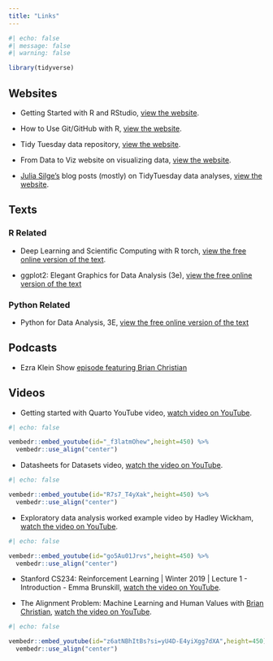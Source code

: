 ```yaml
---
title: "Links"
---
```

  
```r
#| echo: false
#| message: false
#| warning: false

library(tidyverse)
```

## Websites

* Getting Started with R and RStudio, [view the website](https://ourcodingclub.github.io/tutorials/intro-to-r/).

* How to Use Git/GitHub with R, [view the website](https://rfortherestofus.com/2021/02/how-to-use-git-github-with-r/).

* Tidy Tuesday data repository, [view the website](https://github.com/rfordatascience/tidytuesday/tree/master).

* From Data to Viz website on visualizing data,  [view the website](https://www.data-to-viz.com/#explore).

* [Julia Silge's](https://juliasilge.com/) blog posts (mostly) on TidyTuesday data analyses, [view the website](https://juliasilge.com/blog/).

## Texts

### R Related

* Deep Learning and Scientific Computing with R torch, [view the free online version of the text](https://skeydan.github.io/Deep-Learning-and-Scientific-Computing-with-R-torch/).

* ggplot2: Elegant Graphics for Data Analysis (3e), [view the free online version of the text](https://ggplot2-book.org/)

### Python Related

* Python for Data Analysis, 3E, [view the free online version of the text](https://wesmckinney.com/book/)


## Podcasts

* Ezra Klein Show [episode featuring Brian Christian](https://podcasts.apple.com/us/podcast/best-of-is-a-i-the-problem-or-are-we/id1548604447?i=1000590729601)


## Videos

*  Getting started with Quarto YouTube video, [watch video on YouTube](https://youtu.be/YK6IjJkjkiI).
  
```r
#| echo: false

vembedr::embed_youtube(id="_f3latmOhew",height=450) %>%
  vembedr::use_align("center")
```

*  Datasheets for Datasets video, [watch the video on YouTube](https://youtu.be/R7s7_T4yXak).
  
```r
#| echo: false

vembedr::embed_youtube(id="R7s7_T4yXak",height=450) %>%
  vembedr::use_align("center")
```

* Exploratory data analysis worked example video by Hadley Wickham, [watch the video on YouTube](https://youtu.be/go5Au01Jrvs).

```r
#| echo: false

vembedr::embed_youtube(id="go5Au01Jrvs",height=450) %>%
  vembedr::use_align("center")
```

* Stanford CS234: Reinforcement Learning | Winter 2019 | Lecture 1 - Introduction - Emma Brunskill, [watch the video on YouTube](https://youtu.be/FgzM3zpZ55o?si=8fAvUmtk7T3KLKOk).



* The Alignment Problem: Machine Learning and Human Values with [Brian Christian](), [watch the video on YouTube](https://youtu.be/z6atNBhItBs?si=yU4D-E4yiXgg7dXA).

```r
#| echo: false

vembedr::embed_youtube(id="z6atNBhItBs?si=yU4D-E4yiXgg7dXA",height=450) %>%
  vembedr::use_align("center")
```
